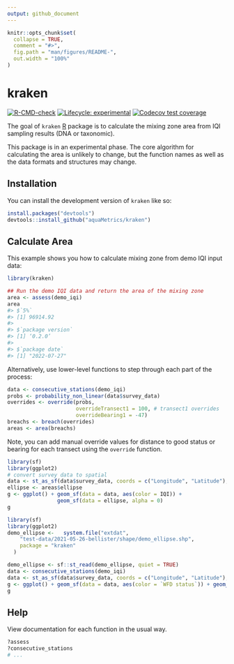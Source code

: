 ```yaml
---
output: github_document
---
```


<!-- README.md is generated from README.Rmd. Please edit that file -->

```r
knitr::opts_chunk$set(
  collapse = TRUE,
  comment = "#>",
  fig.path = "man/figures/README-",
  out.width = "100%"
)
```

# kraken

<!-- badges: start -->
[![R-CMD-check](https://github.com/aquaMetrics/kraken/actions/workflows/R-CMD-check.yaml/badge.svg)](https://github.com/aquaMetrics/kraken/actions/workflows/R-CMD-check.yaml)
[![Lifecycle: experimental](https://img.shields.io/badge/lifecycle-experimental-orange.svg)](https://lifecycle.r-lib.org/articles/stages.html#experimental)
[![Codecov test coverage](https://codecov.io/gh/aquaMetrics/kraken/branch/main/graph/badge.svg)](https://app.codecov.io/gh/aquaMetrics/kraken?branch=main)
<!-- badges: end -->

The goal of `kraken` [R](https://www.r-project.org/) package is to calculate the
mixing zone area from IQI sampling results (DNA or taxonomic).
 
This package is in an experimental phase. The core algorithm  for calculating
the area is unlikely to change, but the function names as well as the data
formats and structures may change.

## Installation

You can install the development version of `kraken` like so:

```r
install.packages("devtools")
devtools::install_github("aquaMetrics/kraken")
```

## Calculate Area

This example shows you how to calculate mixing zone from demo IQI input data:

```r
library(kraken)
```

```r
## Run the demo IQI data and return the area of the mixing zone
area <- assess(demo_iqi)
area
#> $`5%`
#> [1] 96914.92
#>
#> $`package version`
#> [1] ‘0.2.0’
#> 
#> $`package date`
#> [1] "2022-07-27"
```

Alternatively, use lower-level functions to step through each part of the
process:
```r
data <- consecutive_stations(demo_iqi)
probs <- probability_non_linear(data$survey_data)
overrides <- override(probs,
                      overrideTransect1 = 100, # transect1 overrides
                      overrideBearing1 = -47)
breachs <- breach(overrides)
areas <- area(breachs)
```

Note, you can add manual override values for distance to good status or bearing for
each transect using the `override` function.

```r
library(sf)
library(ggplot2)
# convert survey data to spatial
data <- st_as_sf(data$survey_data, coords = c("Longitude", "Latitude"), crs = 4326)
ellipse <- areas$ellipse
g <- ggplot() + geom_sf(data = data, aes(color = IQI)) + 
                geom_sf(data = ellipse, alpha = 0)
g
```
```r
library(sf)
library(ggplot2)
demo_ellipse <-   system.file("extdat",
    "test-data/2021-05-26-bellister/shape/demo_ellipse.shp",
    package = "kraken"
  )

demo_ellipse <- sf::st_read(demo_ellipse, quiet = TRUE)
data <- consecutive_stations(demo_iqi)
data <- st_as_sf(data$survey_data, coords = c("Longitude", "Latitude"), crs = 4326)
g <- ggplot() + geom_sf(data = data, aes(color = `WFD status`)) + geom_sf(data = demo_ellipse, alpha = 0)
g

```


## Help

View documentation for each function in the usual way.

```r
?assess
?consecutive_stations
# ...
```
